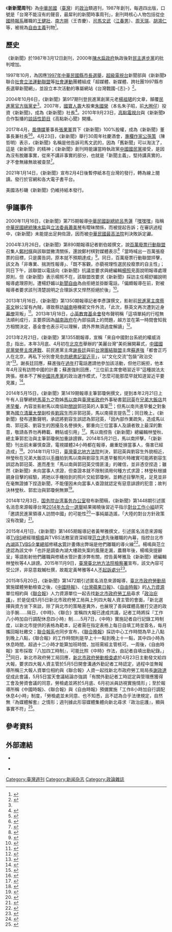 {{Infobox Magazine
| title              = 新新聞周刊<br>The Journalist
| image_file         = The journalist logo.jpg
| image_size         = 
| image_caption      = 
| editor             = 郭淑媛
| editor_title       = 總編輯
| frequency          = 周刊
| category           = [[新闻杂志|新闻杂志]]
| company            = 新新聞文化事業股份有限公司
| publisher          = 
|based=[[台北市|台北市]][[內湖區|內湖區]][[瑞光路|瑞光路]]513巷33號4樓
| firstdate          = 1987年3月12日 
| country            = {{ROC}}
| language           = [[中文|中文]]
| website            = [https://new7.storm.mg/ https://new7.storm.mg/]
| issn               = 10070907
}}
《'''新新聞周刊'''》為[[中華民國|中華民國]]（[[臺灣|臺灣]]）的[[政治|政治]]類週刊，1987年創刊，每週四出版，口號是「台灣不能沒有的聲音，最犀利的新聞時事周刊」，創刊時核心人物包括從[[中國時報系|中國時報系]]離職的[[王健壯|王健壯]]、[[南方朔|南方朔]]（王杏慶）、[[司馬文武|司馬文武]]（[[江春男|江春男]]）、[[周天瑞|周天瑞]]、[[胡鴻仁|胡鴻仁]]等，被視為[[自由主義|自由主義]]刊物<ref name="楊祖珺">{{cite news|author=楊祖珺|publisher=《新新聞》第917期|url=|title=十八年前民進黨創黨的另一種記憶 那天，早和政府協議好……|date=2004-10-06}}</ref>。

==歷史==
《新新聞》於1987年3月12日創刊，2000年[[陳水扁政府|陳水扁政府]]執政後對[[民主進步黨|民主進步黨]]的批判增加。

1997年10月，為因應[[1997年中華民國縣市長選舉|1997年中華民國縣市長選舉]]，[[超級電視台|超級電視台]]新聞部與《新新聞》聯合[[社會立法運動聯盟|社會立法運動聯盟]]等[[社會運動|社會運動]]團體組成「超媒體、新媒體、跨社團1997縣市長選舉新聞網」，並設立本次活動的專屬網站《台灣戰國-{志}-》<ref>{{cite news|author=白立品|title=選戰鼓風爐 打造新媒體|publisher=[[大成影劇報|大成影劇報]]|date=1997-10-31|pages=4}}</ref>。

2004年10月6日，《新新聞》第917期刊登民進黨創黨元老[[楊祖珺|楊祖珺]]的文章，顛覆[[民主進步黨歷史|民進黨官方版黨史]]<ref name="楊祖珺"/>。2007年，[[國寶人壽|國寶人壽]]大股東[[朱國榮|朱國榮]]（本名朱子昭，前[[大圈仔|大圈仔]]）投資《新新聞》，成為《新新聞》社長<ref>{{Cite web|url=http://www.storm.mg/article/34843/20140819|author=[[風傳媒|風傳媒]]|title=國寶人壽金主朱國榮 出身搶劫殺人大圈仔|publisher=風傳媒|date=2014-08-19|accessdate=2015-08-16|archive-date=2020-04-30|archive-url=https://web.archive.org/web/20200430040037/https://www.storm.mg/article/34843/20140819|dead-url=no}}</ref>。2010年9月23日，[[高點電視台|高點電視台]]與《新新聞》合作製播的[[談話性節目|談話性節目]]《高點新心聞》開播。

2017年4月，[[風傳媒|風傳媒]]董事長[[張果軍|張果軍]]買下《新新聞》100%股權，成為《新新聞》董事長兼社長<ref>{{Cite web|url=http://www.storm.mg/article/247206|author=[[風傳媒|風傳媒]]|title=風傳媒董事長張果軍：我為何買下風傳媒？|publisher=風傳媒|date=2017-04-09|accessdate=2017-04-15|archive-date=2020-04-30|archive-url=https://web.archive.org/web/20200430040040/https://www.storm.mg/article/247206|dead-url=no}}</ref><ref>{{Cite web|url=http://www.storm.mg/article/246940|author=風傳媒|title=《風傳媒》合併《新新聞》與台灣指標民調，網媒＋周刊共創雙贏|publisher=風傳媒|date=2017-04-09|accessdate=2017-04-15|archive-date=2020-04-30|archive-url=https://web.archive.org/web/20200430040046/https://www.storm.mg/article/246940|dead-url=no}}</ref>。4月23日，《新新聞》舉行30周年社慶酒會，[[專欄作家|專欄作家]][[公孫策_(台灣)|公孫策]]（陳哲明）表示，《新新聞》名稱是他告訴司馬文武的，因為「舊新聞」可以淘汰了，這是《新新聞》的精神；《新新聞》創刊時能讓當時執政黨[[中國國民黨|中國國民黨]]接受，是因為沒有脫離事實，從來不講非事實的部分，也就是「新聞主義」，堅持講真實的，才不會無緣無故被查禁<ref>{{Cite web|url=http://www.storm.mg/article/255087|author=方炳超|title=「媒體沾藍綠成為政黨喉舌」 公孫策：當這些媒體遭淘汰，《新新聞》仍會在|publisher=風傳媒|date=2017-04-23|accessdate=2017-04-25|archive-date=2020-04-30|archive-url=https://web.archive.org/web/20200430040051/https://www.storm.mg/article/255087|dead-url=no}}</ref>。

2021年1月14日，《新新聞》宣布2月4日後暫停紙本在台灣的發行，轉為線上閱讀。發行於官網和各大電子書平台。

美國洛杉磯《新新聞》仍維持紙本發行。

==爭議事件==
2000年11月16日，《新新聞》第715期報導[[中華民國副總統|中華民國副總統]][[呂秀蓮|呂秀蓮]]「[[嘿嘿嘿|嘿嘿嘿]]」指稱[[中華民國總統|中華民國總統]][[陳水扁|陳水扁]]與[[立法委員|立法委員]][[蕭美琴|蕭美琴]]有曖昧關係，而被提起告訴；在審訊過程中，《新新聞》未能提出足夠佐證，因而被[[中華民國最高法院|中華民國最高法院]]判決敗訴定讞。

2004年3月26日，《新新聞》第890期報導記者劉伯姬撰文，說[[百萬廢票行動聯盟|百萬廢票行動聯盟]]召集人[[鄭村棋|鄭村棋]]與該聯盟撇清關係，還說鄭村棋對媒體表示<ref>{{Cite web|url=|author=梁玉芳、徐國淦|title=百萬廢票聯盟：33萬張廢票 意料外|publisher=[[聯合報|聯合報]]|date=2004-03-21|accessdate=2015-05-23}}</ref>「當時喊出一百萬張廢票的目標，只是廣告詞，原本就不預期達成」<ref>{{Cite web|url=|author=劉伯姬|title=鄭村棋潑自己的冷水|publisher=《新新聞》第890期第66頁|date=2004-03-26|accessdate=2015-02-28}}</ref>。同日，百萬廢票行動聯盟抨擊，該文為「非專業、揣測性報導」、「既不客觀，亦藐視理性選民投廢票的自主性」；同日下午，該聯盟以電話向《新新聞》抗議並要求與總編輯[[楊照_(台灣作家)|楊照]]見面說明報導處理原則，但《新新聞》表示楊照不在，該聯盟改要求《新新聞》採訪主任楊舒媚說明報導處理原則，遭楊舒媚以[[新聞自由|新聞自由]]為由拒絕並掛斷電話，「偏頗報導在前，對被報導者要求該刊清楚說明之合理訴求又悍然拒絕於後」<ref>{{Cite web|url=http://www.nobnog.org.tw/paper/paper15.htm |author=百萬廢票行動聯盟 |title=抗議新新聞偏頗報導，傷害廢票運動 |publisher=《百萬廢票行動電子報》正式第十五號 |date=2004-03-26 |accessdate=2015-02-28 |archiveurl=https://archive.is/20121223015836/http://www.nobnog.org.tw/paper/paper15.htm |archivedate=2012-12-23 }}</ref>。

2013年1月16日，《新新聞》第1350期報導記者李彥謀撰文，影射前[[民進黨主席|民進黨主席]][[蔡英文|蔡英文]]辦公室有內賊，導致蔡訪[[越南|越南]]極機密文件外流，「此次，蔡英文再次遭到近身[[幕僚|幕僚]]背叛」<ref>{{Cite web|url=http://www.new7.com.tw/NewsView.aspx?i=TXT20130116153502MHO|author=李彥謀|title=已拿到越南簽證卻無法入關 蔡英文，匪諜就在你身邊？|publisher=《新新聞》第1350期第18至20頁|date=2013-01-16|accessdate=2015-03-01|archive-url=https://web.archive.org/web/20160409152408/http://www.new7.com.tw/NewsView.aspx?i=TXT20130116153502MHO|archive-date=2016-04-09|dead-url=yes}}</ref>。2013年1月18日，[[小英教育基金會|小英教育基金會]]發布聲明稱「這項單純的行程無法順利成行，主要原因為[[越南政府|越南政府]]在內部協調上的問題，越方並在第一時間會知我方相關決定，基金會也表示可以理解，請外界無須過度解讀」<ref>{{Cite web|url=http://www.thinkingtaiwan.org/2013/01/1350.html|author=小英教育基金會|title=小英教育基金會針對新新聞第1350期相關報導之聲明|publisher=小英教育基金會|date=2013-01-18|accessdate=2015-03-02|archive-date=2020-11-25|archive-url=https://web.archive.org/web/20201125025246/http://www.thinkingtaiwan.org/2013/01/1350.html|dead-url=no}}</ref>。

2013年2月21日，《新新聞》第1355期報導，宣稱「來自中國對台系統的權威消息」指出，本年3月底、4月初在[[北京市|北京市]]舉辦的“美麗台灣”美術展開幕式，[[中國國民黨榮譽主席|中國國民黨榮譽主席]][[連戰|連戰]]、前民進黨主席[[謝長廷|謝長廷]]與前[[台灣團結聯盟|台灣團結聯盟]]主席[[蘇進強|蘇進強]]「都會正巧人在北京，再私下分別會見[[中共總書記|中共總書記]][[習近平|習近平]]」，以“文化交流”包裝“政治交流”<ref>{{Cite web|url=http://www.new7.com.tw/coverStory/CoverView.aspx?NUM=1355&i=TXT201302201402432MC|author=編輯部|title=「美麗台灣」畫展充滿濃濃政治味 連戰、謝長廷、蘇進強「朝共」習近平|publisher=《新新聞》第1355期第14至19頁|date=2013-02-21|accessdate=2015-02-28|archive-url=https://web.archive.org/web/20160409153950/http://www.new7.com.tw/coverStory/CoverView.aspx?NUM=1355&i=TXT201302201402432MC|archive-date=2016-04-09|dead-url=yes}}</ref>。謝長廷回應，蘇進強在[[過年|過年]]打電話邀請他參加該活動，但他已婉拒，他本年4月沒有訪問中國的計畫；蘇進強則回應，“三位前主席會晤習近平”這種說法太誇張，根本不了解[[中國共產黨|中國共產黨]]的政治運作模式，「怎麼可能那麼早就知道習近平要見誰」<ref>{{Cite web|url=http://hk.crntt.com/doc/1024/4/5/5/102445585.html|author=鄒麗泳|title=蘇進強：美麗台灣畫展 北京4月盛大展開|publisher=[[中國評論通訊社|中國評論通訊社]]|date=2013-02-21|accessdate=2015-02-28|archive-date=2020-08-04|archive-url=https://web.archive.org/web/20200804115828/http://hk.crntt.com/doc/1024/4/5/5/102445585.html|dead-url=no}}</ref>。

2014年5月15日，《新新聞》第1419期報導主筆郭瓊俐撰文，提到本年2月21日上午有人目擊總統[[馬英九|馬英九]]之胞姊[[馬以南|馬以南]]與[[臺灣省政府|臺灣省政府]]外事秘書[[郭冠英|郭冠英]]在[[兄弟大飯店|兄弟大飯店]]共進[[早餐|早餐]]，內容並影射馬以南協助[[關說|關說]]郭冠英的人事案<ref>{{Cite web|url=|author=郭瓊俐|title=「高級外省人」後台至少三尊「大神」 郭冠英與馬以南、白狼、蔡衍明交情匪淺|publisher=《新新聞》第1419期第32頁|date=2014-05-15|accessdate=2015-02-28}}</ref>；但馬以南共進早餐之對象實為[[國立清華大學|國立清華大學]]副校長[[劉容生|劉容生]]而非郭冠英，馬以南揚言提告<ref>{{Cite web|url=http://www.ettoday.net/news/20140515/357636.htm|author=陳弘修|title=清大副校長劉容生變成郭冠英？ 馬以南擬提告新新聞|publisher=[[ETtoday新聞雲|ETtoday新聞雲]]|date=2014-05-15|accessdate=2015-02-28|archive-date=2020-04-30|archive-url=https://web.archive.org/web/20200430040123/https://www.ettoday.net/news/20140515/357636.htm|dead-url=no}}</ref>；同日晚上，《新新聞》發布道歉聲明，承認將劉容生誤認為郭冠英，「因內部作業疏失，造成馬以南、郭冠英、劉容生的困擾及名譽損失，鄭重向三位當事人及讀者致上最深的歉意，敬請各界勿再轉載、轉貼或引用」<ref>{{Cite web|url=|author=陳洛薇|title=密會郭冠英？ 馬以南怒駁擬提告|publisher=聯合報即時新聞|date=2014-05-15|accessdate=2015-02-28}}</ref>。馬以南控告《新新聞》總編輯林瑩秋、總主筆郭宏治與主筆郭瓊俐加重誹謗罪。2014年5月21日，馬以南抨擊，「《新新聞》刊出前未審慎查證，電視媒體24小時都在報導，嚴重貶損當事人，傷害已經造成」<ref>{{Cite web|url=|author=馬以南|title=「郭」冠「劉」戴 我們媒體的職業道德…|publisher=聯合報|date=2014-05-21|accessdate=2015-02-28}}</ref>。2014年11月13日，[[臺灣臺北地方法院|臺灣臺北地方法院]]判決，郭冠英與劉容生外貌相近，林瑩秋在兄弟大飯店以[[手機|手機]]拍到馬以南與劉容生共進早餐照片時確實可能將劉容生誤認為郭冠英、進而產生「馬以南與郭冠英交情匪淺」的確信，並非憑空捏造；雖然《新新聞》未向當事人求證，但查證本就不限制須用何種方式求證；林瑩秋根據親身目擊的經驗，將她以手機拍到的照片交給郭瓊俐，並轉述目擊所見，足見並非在毫無證據下捏造新聞，不能僅因未向當事人查證就認定有惡意誹謗的犯意；故判決林瑩秋、郭宏治與郭瓊俐無罪<ref>{{Cite web|url=http://news.ltn.com.tw/news/society/breakingnews/1156378|author=張文川|title=被誤認密會郭冠英 馬以南提告《新新聞》無罪|publisher=[[自由時報|自由時報]]即時新聞|date=2014-11-13|accessdate=2015-05-23|archive-date=2020-08-15|archive-url=https://web.archive.org/web/20200815143922/https://news.ltn.com.tw/news/society/breakingnews/1156378|dead-url=no}}</ref>。

2014年12月3日，[[国务院台湾事务办公室|国务院台湾事务办公室]]發布新聞稿，《新新聞》第1448期引述匿名消息來源報導台灣[[2014年九合一選舉|2014年九合一選舉]]結果揭曉後習近平指示[[對台工作小組|對台工作小組]]研究「邀請民進黨領導人訪問中國」的可能性<ref>{{Cite web|url=http://www.new7.com.tw/NewsView.aspx?t=&i=TXT20141203103119UO5|author=林三白|title=習近平下令：研究邀蔡英文訪中可能性|publisher=《新新聞》第1448期第113頁|date=2014-12-03|accessdate=2015-02-28|archive-url=https://web.archive.org/web/20151117063319/http://www.new7.com.tw/NewsView.aspx?t=&i=TXT20141203103119UO5|archive-date=2015-11-17|dead-url=yes}}</ref>一事純屬造謠，「大陸的對台方針政策沒有改變」<ref>{{Cite web|url=http://www.cna.com.tw/news/acn/201412030219-1.aspx|author=周慧盈|title=大陸國台辦：對台政策沒有改變|publisher=[[中央通訊社|中央通訊社]]|date=2014-12-03|accessdate=2015-02-28|archive-date=2016-03-04|archive-url=https://web.archive.org/web/20160304124717/http://www.cna.com.tw/news/acn/201412030219-1.aspx|dead-url=no}}</ref>。

2015年4月1日，《新新聞》第1465期報導記者黃琴雅撰文，引述匿名消息來源報導[[TVBS|TVBS]]總經理[[楊鳴_(台灣)|楊鳴]]與TVBS法務室資深經理[[范立達|范立達]]先後離職的內幕，指控台北市[[內湖區|內湖區]][[TVBS企業總部|TVBS企業總部]]修繕[[水管|水管]]計畫傳出弊端是他們離職的導火線<ref>{{Cite web|url=http://www.new7.com.tw/NewsView.aspx?i=TXT201504011509528EZ|author=黃琴雅|title=一根水管引爆TVBS人事大地震|publisher=《新新聞》第1465期第45頁|date=2015-04-01|accessdate=2015-11-13|archive-url=https://web.archive.org/web/20151117022539/http://www.new7.com.tw/NewsView.aspx?i=TXT201504011509528EZ|archive-date=2015-11-17|dead-url=yes}}</ref>。楊鳴與范立達認為該文中「也許是調查內湖大樓疏失案的風聲走漏，農曆年後，楊鳴突提辭呈」等語影射他們離職與修繕水管計畫涉弊有關，控告黃琴雅及《新新聞》總編輯林瑩秋等4人誹謗。2015年11月9日，[[臺灣臺北地方法院檢察署|臺灣臺北地方法院檢察署]]宣布，該文內容可受公評，非惡意栽贓杜撰，故裁定黃琴雅等4人[[不起訴處分|不起訴處分]]<ref>{{Cite web|url=http://www.chinatimes.com/realtimenews/20151109003321-260402|author=蕭博文|title=水管引爆人事地震？TVBS前高層告《新新聞》|publisher=中國時報即時新聞|date=2005-11-09|accessdate=2015-11-13|archive-date=2020-04-30|archive-url=https://web.archive.org/web/20200430040146/https://www.chinatimes.com/realtimenews/20151109003321-260402|dead-url=no}}</ref>。

2015年5月20日，《新新聞》第1472期引述匿名消息來源報導，[[臺北市政府勞動局|臺北市政府勞動局]]實施媒體勞動檢查之後，《[[中國時報|中國時報]]》、《[[台灣蘋果日報|台灣蘋果日報]]》、《[[自由時報|自由時報]]》的[[人力資源|人力資源]]單位相約與《[[聯合報|聯合報]]》人力資源單位一起去找[[新北市政府勞工局|新北市政府勞工局]]尋求「[[政治庇護|政治庇護]]」，於是促成5月5日新北市政府勞工局與上列四大報人資主管的會面，「新北選擇與資方坐下來談，除了與北市的策略差異外，也展現了善與媒體高層打交道的政治手腕……隔日，《中時》、《聯合》宣稱四大報已達成共識，記者工時將採『工作八小時加自行調配休息四小時』制……5月7日，《中時》實施記者自行記錄工時制度，以新北市提供的表格為範本，記者需在指定表格上每日自填工時並簽名，每月攜回報社繳交；[[聯合報系|聯合報系]]也同步宣布，《[[聯合晚報|聯合晚報]]》採訪中心工作時間為早上八點到晚上八點，《聯合報》的工作時間則是早上十一點到晚上十一點，其中四小時為休息時間，超過十二小時才能算加班時間，加班需經主管核可。一周後，《自由時報》宣布採取『八加四工時制』，可能比照《中時》作法，由記者自填出勤紀錄。」<ref>{{Cite web|url=http://www.new7.com.tw/NewsView.aspx?i=TXT201505201526525TE|author=羅芋宙|title=媒體勞檢 四大報找朱立倫「政治庇護」|publisher=《新新聞》第1472期第46頁|date=2015-05-20|accessdate=2015-08-16|archive-url=https://web.archive.org/web/20160304111145/http://www.new7.com.tw/NewsView.aspx?i=TXT201505201526525TE|archive-date=2016-03-04|dead-url=yes}}</ref>同日，新北市政府勞工局回應，[[新北市政府勞動檢查處|新北市政府勞動檢查處]]於4月23日主動發文給四大報，要求四大報人資主管於5月5日開會溝通外勤記者工時認定，過程中並無報導所稱三大報人資單位相約與《聯合報》人資一起找新北市政府勞工局局長[[謝政達|謝政達]]促成此會議，5月5日當天會議結論亦強調「有關外勤記者工時認定與管理應獲得工會及勞資會議的同意，勞檢處並將於5月底、6月初派員訪視實施情形」；至於報導所稱《中國時報》、《聯合報》與《自由時報》預備實施「工作8小時加自行調配休息4小時」制度，「勞檢處並未同意、也不知悉，且不認為合乎法律規定，自然無『為媒體解套』之情形；週刊據此形容媒體集體向新北尋求『政治庇護』，顯與事實不符」<ref>{{Cite web|url=http://www.labor.ntpc.gov.tw/web/News?command=showDetail&postId=333139|author=新聞稿|title=對週刊報導「媒體勞檢 四大報找朱立倫『政治庇護』」的回應說明|publisher=新北市政府勞工局|date=2015-05-20|accessdate=2015-08-16}}{{Dead link|date=2020年1月 |bot=InternetArchiveBot |fix-attempted=yes }}</ref>。

==參考資料==
<div class="references-small">
<references />
</div>

==外部連結==
{{commons cat|The Journalist}}
* {{Official|https://new7.storm.mg/}} {{zh-tw}}
* {{facebook|thejournalist|新新聞}}

{{Taiwan Newspaper}}

[[Category:臺灣週刊|Category:臺灣週刊]]
[[Category:新闻杂志|Category:新闻杂志]]
[[Category:政論雜誌|Category:政論雜誌]]